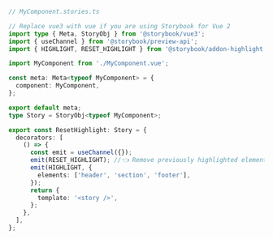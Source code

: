```ts
// MyComponent.stories.ts

// Replace vue3 with vue if you are using Storybook for Vue 2
import type { Meta, StoryObj } from '@storybook/vue3';
import { useChannel } from '@storybook/preview-api';
import { HIGHLIGHT, RESET_HIGHLIGHT } from '@storybook/addon-highlight';

import MyComponent from './MyComponent.vue';

const meta: Meta<typeof MyComponent> = {
  component: MyComponent,
};

export default meta;
type Story = StoryObj<typeof MyComponent>;

export const ResetHighlight: Story = {
  decorators: [
    () => {
      const emit = useChannel({});
      emit(RESET_HIGHLIGHT); //👈 Remove previously highlighted elements
      emit(HIGHLIGHT, {
        elements: ['header', 'section', 'footer'],
      });
      return {
        template: '<story />',
      };
    },
  ],
};
```
